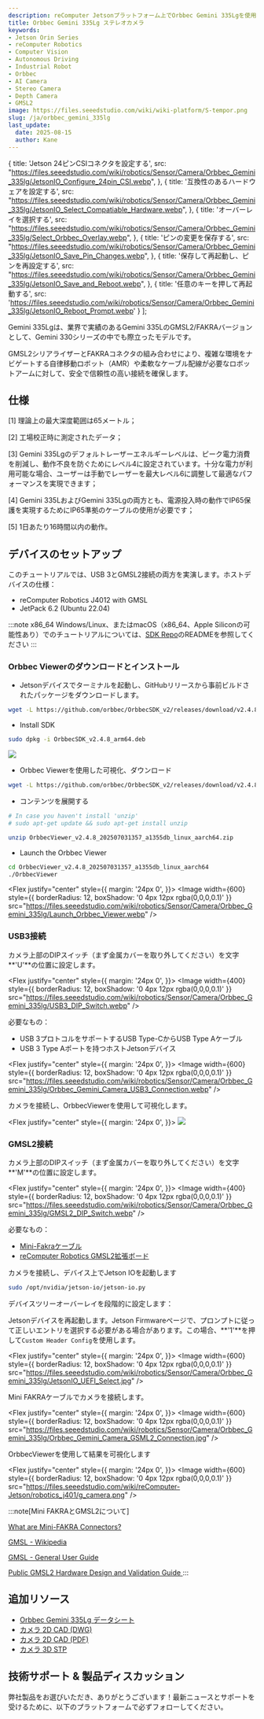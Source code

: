 ```yaml
---
description: reComputer Jetsonプラットフォーム上でOrbbec Gemini 335Lgを使用する方法を説明します。
title: Orbbec Gemini 335Lg ステレオカメラ
keywords:
- Jetson Orin Series
- reComputer Robotics
- Computer Vision
- Autonomous Driving
- Industrial Robot
- Orbbec
- AI Camera
- Stereo Camera
- Depth Camera
- GMSL2
image: https://files.seeedstudio.com/wiki/wiki-platform/S-tempor.png
slug: /ja/orbbec_gemini_335lg
last_update:
  date: 2025-08-15
  author: Kane
---
```





  {
    title: 'Jetson 24ピンCSIコネクタを設定する',
    src: "https://files.seeedstudio.com/wiki/robotics/Sensor/Camera/Orbbec_Gemini_335lg/JetsonIO_Configure_24pin_CSI.webp",
  },
  {
    title: '互換性のあるハードウェアを設定する',
    src: "https://files.seeedstudio.com/wiki/robotics/Sensor/Camera/Orbbec_Gemini_335lg/JetsonIO_Select_Compatiable_Hardware.webp",
  },
  {
    title: 'オーバーレイを選択する',
    src: "https://files.seeedstudio.com/wiki/robotics/Sensor/Camera/Orbbec_Gemini_335lg/Select_Orbbec_Overlay.webp",
  },
  {
    title: 'ピンの変更を保存する',
    src: "https://files.seeedstudio.com/wiki/robotics/Sensor/Camera/Orbbec_Gemini_335lg/JetsonIO_Save_Pin_Changes.webp",
  },
  {
    title: '保存して再起動し、ピンを再設定する',
    src: "https://files.seeedstudio.com/wiki/robotics/Sensor/Camera/Orbbec_Gemini_335lg/JetsonIO_Save_and_Reboot.webp",
  },
  {
    title: '任意のキーを押して再起動する',
    src: 'https://files.seeedstudio.com/wiki/robotics/Sensor/Camera/Orbbec_Gemini_335lg/JetsonIO_Reboot_Prompt.webp'
  }
];

<!--Product Banner: TODO Add the linkUrl to the bazzar product-->

<ProductBanner
  imageUrl="https://files.seeedstudio.com/wiki/robotics/Sensor/Camera/Orbbec_Gemini_335lg/Orbbec_Gemini-335Lg_Front.webp" 
  linkUrl=""
  lang="ja"
/>

Gemini 335Lgは、業界で実績のあるGemini 335LのGMSL2/FAKRAバージョンとして、Gemini 330シリーズの中でも際立ったモデルです。

GMSL2シリアライザーとFAKRAコネクタの組み合わせにより、複雑な環境をナビゲートする自律移動ロボット（AMR）や柔軟なケーブル配線が必要なロボットアームに対して、安全で信頼性の高い接続を確保します。

## 仕様

<Orbbec335LgTable lang="ja" />

<p>[1] 理論上の最大深度範囲は65メートル；</p>
<p>[2] 工場校正時に測定されたデータ；</p>
<p>[3] Gemini 335Lgのデフォルトレーザーエネルギーレベルは、ピーク電力消費を削減し、動作不良を防ぐためにレベル4に設定されています。十分な電力が利用可能な場合、ユーザーは手動でレーザーを最大レベル6に調整して最適なパフォーマンスを実現できます；</p>
<p>[4] Gemini 335LおよびGemini 335Lgの両方とも、電源投入時の動作でIP65保護を実現するためにIP65準拠のケーブルの使用が必要です；</p>
<p>[5] 1日あたり16時間以内の動作。</p>


## デバイスのセットアップ

このチュートリアルでは、USB 3とGMSL2接続の両方を実演します。ホストデバイスの仕様：

+ reComputer Robotics J4012 with GMSL
+ JetPack 6.2 (Ubuntu 22.04)

:::note
x86_64 Windows/Linux、またはmacOS（x86_64、Apple Siliconの可能性あり）でのチュートリアルについては、[SDK Repo](https://github.com/orbbec/OrbbecSDK_v2)のREADMEを参照してください
:::

### Orbbec Viewerのダウンロードとインストール

+ Jetsonデバイスでターミナルを起動し、GitHubリリースから事前ビルドされたパッケージをダウンロードします。

``` sh
wget -L https://github.com/orbbec/OrbbecSDK_v2/releases/download/v2.4.8/OrbbecSDK_v2.4.8_arm64.deb
```

+ Install SDK

``` sh
sudo dpkg -i OrbbecSDK_v2.4.8_arm64.deb
```

<Flex justify="center">
  <Image width={600} src="https://files.seeedstudio.com/wiki/robotics/Sensor/Camera/Orbbec_Gemini_335lg/Install_Orbbec_SDK.webp" />
</Flex>

+ Orbbec Viewerを使用した可視化、ダウンロード

``` sh
wget -L https://github.com/orbbec/OrbbecSDK_v2/releases/download/v2.4.8/OrbbecViewer_v2.4.8_202507031357_a1355db_linux_aarch64.zip
```

+ コンテンツを展開する

``` sh
# In case you haven't install 'unzip'
# sudo apt-get update && sudo apt-get install unzip

unzip OrbbecViewer_v2.4.8_202507031357_a1355db_linux_aarch64.zip
```

+ Launch the Orbbec Viewer

``` sh
cd OrbbecViewer_v2.4.8_202507031357_a1355db_linux_aarch64
./OrbbecViewer
```

<Flex justify="center" style={{ 
  margin: '24px 0',
}}>
  <Image width={600} style={{
      borderRadius: 12,
      boxShadow: '0 4px 12px rgba(0,0,0,0.1)'
  }} 
  src="https://files.seeedstudio.com/wiki/robotics/Sensor/Camera/Orbbec_Gemini_335lg/Launch_Orbbec_Viewer.webp" />
</Flex>

### USB3接続

カメラ上部のDIPスイッチ（まず金属カバーを取り外してください）を文字**'U'**の位置に設定します。

<Flex justify="center" style={{ 
  margin: '24px 0',
}}>
  <Image width={400} style={{
      borderRadius: 12,
      boxShadow: '0 4px 12px rgba(0,0,0,0.1)'
  }} 
  src="https://files.seeedstudio.com/wiki/robotics/Sensor/Camera/Orbbec_Gemini_335lg/USB3_DIP_Switch.webp" />
</Flex>

必要なもの：

+ USB 3プロトコルをサポートするUSB Type-CからUSB Type Aケーブル
+ USB 3 Type Aポートを持つホストJetsonデバイス

<Flex justify="center" style={{ 
  margin: '24px 0',
}}>
  <Image width={600} style={{
      borderRadius: 12,
      boxShadow: '0 4px 12px rgba(0,0,0,0.1)'
  }} 
  src="https://files.seeedstudio.com/wiki/robotics/Sensor/Camera/Orbbec_Gemini_335lg/Orbbec_Gemini_Camera_USB3_Connection.webp" />
</Flex>

カメラを接続し、OrbbecViewerを使用して可視化します。

<Flex justify="center" style={{ 
  margin: '24px 0',
}}>
  <Image width={600}
  src="https://files.seeedstudio.com/wiki/robotics/Sensor/Camera/Orbbec_Gemini_335lg/OrbbecViewer_Visualization.webp" />
</Flex>

### GMSL2接続

カメラ上部のDIPスイッチ（まず金属カバーを取り外してください）を文字**'M'**の位置に設定します。

<Flex justify="center" style={{ 
  margin: '24px 0',
}}>
  <Image width={400} style={{
      borderRadius: 12,
      boxShadow: '0 4px 12px rgba(0,0,0,0.1)'
  }} 
  src="https://files.seeedstudio.com/wiki/robotics/Sensor/Camera/Orbbec_Gemini_335lg/GMSL2_DIP_Switch.webp" />
</Flex>

必要なもの：

+ [Mini-Fakraケーブル](https://www.seeedstudio.com/Mini-fakra-Coaxial-Cable-4-in-1-0-5m-Female-to-Female-p-6484.html)
+ [reComputer Robotics GMSL2拡張ボード](https://www.seeedstudio.com/reComputer-Robotics-GMSL-board-p-6511.html)

カメラを接続し、デバイス上でJetson IOを起動します

``` sh
sudo /opt/nvidia/jetson-io/jetson-io.py
```

デバイスツリーオーバーレイを段階的に設定します：

<JetsonIOStepper steps={steps} lang="ja" />


Jetsonデバイスを再起動します。Jetson Firmwareページで、プロンプトに従って正しいエントリを選択する必要がある場合があります。この場合、**'1'**を押して`Custom Header Config`を使用します。

<Flex justify="center" style={{ 
  margin: '24px 0',
}}>
  <Image width={600} style={{
      borderRadius: 12,
      boxShadow: '0 4px 12px rgba(0,0,0,0.1)'
  }} 
  src="https://files.seeedstudio.com/wiki/robotics/Sensor/Camera/Orbbec_Gemini_335lg/JetsonIO_UEFI_Select.jpg" />
</Flex>

Mini FAKRAケーブルでカメラを接続します。

<Flex justify="center" style={{ 
  margin: '24px 0',
}}>
  <Image width={600} style={{
      borderRadius: 12,
      boxShadow: '0 4px 12px rgba(0,0,0,0.1)'
  }} 
  src="https://files.seeedstudio.com/wiki/robotics/Sensor/Camera/Orbbec_Gemini_335lg/Orbbec_Gemini_Camera_GSML2_Connection.jpg" />
</Flex>

OrbbecViewerを使用して結果を可視化します

<Flex justify="center" style={{ 
  margin: '24px 0',
}}>
  <Image width={600} style={{
      borderRadius: 12,
      boxShadow: '0 4px 12px rgba(0,0,0,0.1)'
  }} 
  src="https://files.seeedstudio.com/wiki/reComputer-Jetson/robotics_j401/g_camera.png" />
</Flex>


:::note[Mini FAKRAとGMSL2について]

[What are Mini-FAKRA Connectors?](https://connectorsupplier.com/what-are-mini-fakra-connectors/)

[GMSL - Wikipedia](https://en.wikipedia.org/wiki/Gigabit_Multimedia_Serial_Link)

[GMSL - General User Guide](https://www.analog.com/media/en/technical-documentation/user-guides/gmsl2-general-user-guide.pdf)

[Public GMSL2 Hardware Design and Validation Guide ](https://www.analog.com/media/en/technical-documentation/user-guides/public-gmsl2-hardware-design-and-validation-guide.pdf)
:::


## 追加リソース


+ [Orbbec Gemini 335Lg データシート](https://files.seeedstudio.com/wiki/robotics/Sensor/Camera/Orbbec_Gemini_335lg/datasheet/Gemini-335Lg-Datasheet-V1.0-241022.pdf)
+ [カメラ 2D CAD (DWG)](https://files.seeedstudio.com/wiki/robotics/Sensor/Camera/Orbbec_Gemini_335lg/CAD/Gemini_335Lg_V1.0_20240822.dwg)
+ [カメラ 2D CAD (PDF)](https://files.seeedstudio.com/wiki/robotics/Sensor/Camera/Orbbec_Gemini_335lg/CAD/Gemini_335Lg_V1.0_20240822.pdf)
+ [カメラ 3D STP](https://files.seeedstudio.com/wiki/robotics/Sensor/Camera/Orbbec_Gemini_335lg/STP/Gemini_335Lg_Asm_with_FOV_20240826.stp)


## 技術サポート & 製品ディスカッション

弊社製品をお選びいただき、ありがとうございます！最新ニュースとサポートを受けるために、以下のプラットフォームで必ずフォローしてください。

<RoboticsFooter lang="ja" />
